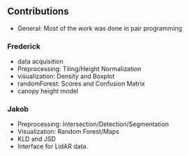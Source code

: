 ## Contributions
- General: Most of the work was done in pair programming

### Frederick
- data acquisition
- Preprocessing: Tiling/Height Normalization
- visualization: Density and Boxplot
- randomForest: Scores and Confusion Matrix
- canopy height model

### Jakob
- Preprocessing: Intersection/Detection/Segmentation
- Visualization: Random Forest/Maps
- KLD and JSD
- Interface for LidAR data.
